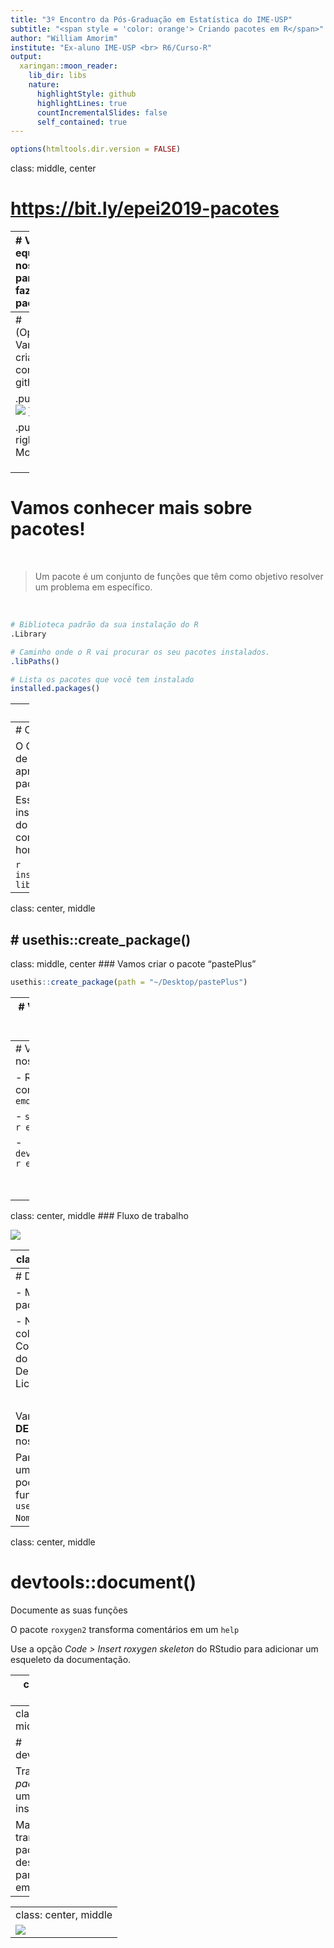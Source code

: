 ```yaml
---
title: "3º Encontro da Pós-Graduação em Estatística do IME-USP"
subtitle: "<span style = 'color: orange'> Criando pacotes em R</span>"
author: "William Amorim"
institute: "Ex-aluno IME-USP <br> R6/Curso-R"
output:
  xaringan::moon_reader:
    lib_dir: libs
    nature:
      highlightStyle: github
      highlightLines: true
      countIncrementalSlides: false
      self_contained: true
---
```


```r
options(htmltools.dir.version = FALSE)
```

class: middle, center

# [https://bit.ly/epei2019-pacotes](https://bit.ly/epei2019-pacotes)

---
# Vamos equipar o nosso R para fazermos pacotes

```r
install.packages(c(
  "devtools", 
  "roxygen2", 
  "testthat",
  "knitr"
))
```

---
# (Opcional) Vamos criar uma conta no github

.pull-left[
[<img src = "img/logo-github.png">](https://github.com/)
<center>
<p style = "font-size: 14px">Clique no gato-polvo para entrar no site!</p>
</center>
]

.pull-right[
## Motivos

<h3 style = "color: #007fff">1. Back-up e versionamento</h3>


<h3 style = "color: #007fff">2. Compartilhar o trabalho</h3>


<h3 style = "color: #007fff">3. </h3>
]

---
# Vamos conhecer mais sobre pacotes!

<br>

> Um pacote é um conjunto de funções que têm como objetivo resolver um problema em específico.

<br>

```r

# Biblioteca padrão da sua instalação do R
.Library

# Caminho onde o R vai procurar os seu pacotes instalados.
.libPaths()

# Lista os pacotes que você tem instalado
installed.packages()
```

---
# R base

Quando instalamos o R, ele vem com aproximadamente

- 14 pacotes básicos
- 15 pacotes recomendados

Você pode utilizar esses pacotes diretamente, sem instalá-los.

```r
library(lattice)
```

---
# CRAN

O CRAN é o repositório oficial de pacotes de R com aproximadamente 14 mil pacotes.

Esses pacotes precisam ser instalados (baixar os arquivos do CRAN para o seu computador) e carregados na hora de usar:

```r
install.packages("tidyverse")
library(tidyverse)
```

---
class: center, middle

# usethis::create_package()
---
class: middle, center
### Vamos criar o pacote "pastePlus"

```r
usethis::create_package(path = "~/Desktop/pastePlus")
```
---
# Vamos escrever a nossa primeira função

- Todas as funções do nosso pacote devem ser escritas em scripts `.R` dentro da pasta `R/`.

- Podemos usar a função `usethis::use_r("nome-do-arquivo")` para facilitar essa tarefa.

Vamos criar o arquivo `R/plus.R`.

```r
usethis::use_r("plus")
```

<br>

Nesse arquivo, vamos redefinir o operador `+` para concatenar strings.

---
# Vamos testar a nossa função

- Rodar a função no console `r emo::ji("x")`

- `source("R/plus.R")` `r emo::ji("x")`

- `devtools::load_all()` `r emo::ji("v")`

<br>
<br>
<center style = "color: orange; font-weight: bold;">
ATALHO: CMD/CTRL + SHIFT + L
</center>

---
class: center, middle
### Fluxo de trabalho

<img src = "img/fluxo-de-trabalho.png">

---
class: center, middle

# devtools::check()

Avalie a consistência do pacote

Cheque o seu pacote com frequência (não deixe apenas pro final!)

Necessário (mas não suficiente) para o CRAN

<br>
<center style = "color: orange; font-weight: bold;">
ATALHO: CMD/CTRL + SHIFT + E
</center>
---
# DESCRIPTION

- Metadados do seu pacote

- Nela você pode colocar
    - Autores
    - Contato
    - Descrição do pacote
    - Dependências
    - Licensa
    
<br>

Vamos editar o **DESCRIPTION** do nosso pacote.

Para acrescentar uma licensa, podemos usar a função `use_mit_license("Seu Nome")`.
---
class: center, middle

# devtools::document()

Documente as suas funções

O pacote `roxygen2` transforma comentários em um `help`

Use a opção *Code > Insert roxygen skeleton* do RStudio para adicionar um esqueleto da documentação.

---
class: center, middle

# usethis::use_test()

Crie testes automáticos para garantir sempre a validade do seu pacote

Rode os testes usando `devtools::test_file()`

---
class: center, middle

# devtools::install()

Transforme seu *pacote fonte* em um pacote instalado

Marca a transição de um pacote em desenvolvimento para um pacote em uso
---

---
class: center, middle
<img src = "img/arquivos-pacotes.png">
---



